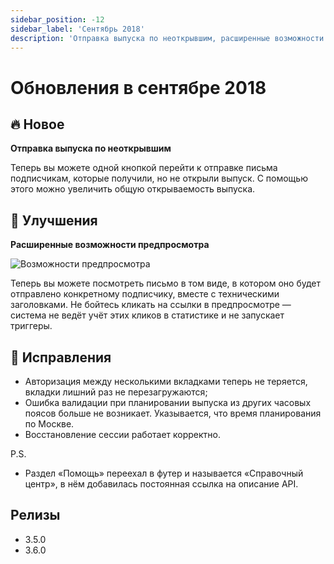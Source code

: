 ```yaml
---
sidebar_position: -12
sidebar_label: 'Сентябрь 2018'
description: 'Отправка выпуска по неоткрывшим, расширенные возможности предпросмотра и некоторые исправления'
---
```



# Обновления в сентябре 2018

## 🔥 Новое

**Отправка выпуска по неоткрывшим**

Теперь вы можете одной кнопкой перейти к отправке письма подписчикам, которые получили, но не открыли выпуск. С помощью этого можно увеличить общую открываемость выпуска.

## 🚀 Улучшения

**Расширенные возможности предпросмотра**

<p align="left">
  <img src={Preview} alt="Возможности предпросмотра" />
</p>

Теперь вы можете посмотреть письмо в том виде, в котором оно будет отправлено конкретному подписчику, вместе с техническими заголовками. Не бойтесь кликать на ссылки в предпросмотре — система не ведёт учёт этих кликов в статистике и не запускает триггеры.

## 🐛 Исправления

- Авторизация между несколькими вкладками теперь не теряется, вкладки лишний раз не перезагружаются;
- Ошибка валидации при планировании выпуска из других часовых поясов больше не возникает. Указывается, что время планирования по Москве.
- Восстановление сессии работает корректно.

P.S.

- Раздел «Помощь» переехал в футер и называется «Справочный центр», в нём добавилась постоянная ссылка на описание API.

## Релизы

- 3.5.0
- 3.6.0
